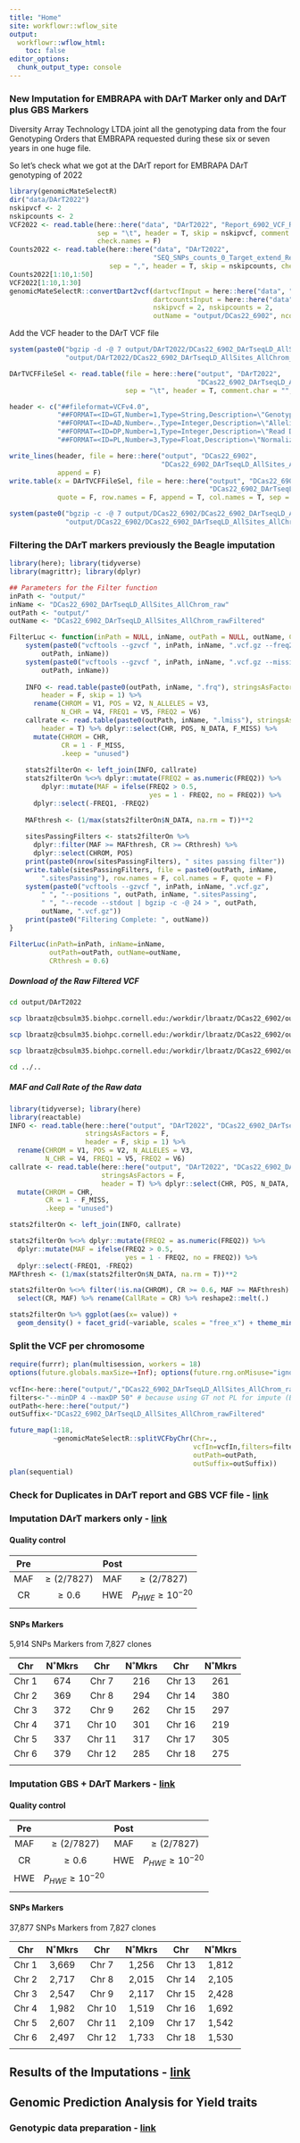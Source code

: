 ```yaml
---
title: "Home"
site: workflowr::wflow_site
output:
  workflowr::wflow_html:
    toc: false
editor_options:
  chunk_output_type: console
---
```


### New Imputation for EMBRAPA with DArT Marker only and DArT plus GBS Markers

Diversity Array Technology LTDA joint all the genotyping data from the four Genotyping Orders that EMBRAPA requested during these six or seven years in one huge file.

So let's check what we got at the DArT report for EMBRAPA DArT genotyping of 2022
```r
library(genomicMateSelectR)
dir("data/DArT2022")
nskipvcf <- 2
nskipcounts <- 2
VCF2022 <- read.table(here::here("data", "DArT2022", "Report_6902_VCF_Ref_Version6.txt"),
                      sep = "\t", header = T, skip = nskipvcf, comment.char = "",
                      check.names = F)
Counts2022 <- read.table(here::here("data", "DArT2022",
                                    "SEQ_SNPs_counts_0_Target_extend_Ref.csv"),
                         sep = ",", header = T, skip = nskipcounts, check.names = F)
Counts2022[1:10,1:50]
VCF2022[1:10,1:30]
genomicMateSelectR::convertDart2vcf(dartvcfInput = here::here("data", "DArT2022", "Report_6902_VCF_Ref_Version6.txt"),
                                    dartcountsInput = here::here("data", "DArT2022", "SEQ_SNPs_counts_0_Target_extend_Ref.csv"),
                                    nskipvcf = 2, nskipcounts = 2,
                                    outName = "output/DCas22_6902", ncores = 1)
```

Add the VCF header to the DArT VCF file
```r
system(paste0("bgzip -d -@ 7 output/DArT2022/DCas22_6902_DArTseqLD_AllSites_AllChrom_raw.vcf.gz > ",
              "output/DArT2022/DCas22_6902_DArTseqLD_AllSites_AllChrom_raw.vcf"))

DArTVCFFileSel <- read.table(file = here::here("output", "DArT2022",
                                               "DCas22_6902_DArTseqLD_AllSites_AllChrom_raw.vcf"),
                             sep = "\t", header = T, comment.char = "", check.names = F)

header <- c("##fileformat=VCFv4.0",
            "##FORMAT=<ID=GT,Number=1,Type=String,Description=\"Genotype\">",
            "##FORMAT=<ID=AD,Number=.,Type=Integer,Description=\"Allelic depths for the reference and alternate alleles in the order listed\">",
            "##FORMAT=<ID=DP,Number=1,Type=Integer,Description=\"Read Depth (only filtered reads used for calling)\">",
            "##FORMAT=<ID=PL,Number=3,Type=Float,Description=\"Normalized, Phred-scaled likelihoods for AA,AB,BB genotypes where A=ref and B=alt; not applicable if site is not biallelic\">")

write_lines(header, file = here::here("output", "DCas22_6902",
                                      "DCas22_6902_DArTseqLD_AllSites_AllChrom_raw.vcf"),
            append = F)
write.table(x = DArTVCFFileSel, file = here::here("output", "DCas22_6902",
                                                  "DCas22_6902_DArTseqLD_AllSites_AllChrom_raw.vcf"),
            quote = F, row.names = F, append = T, col.names = T, sep = "\t")

system(paste0("bgzip -c -@ 7 output/DCas22_6902/DCas22_6902_DArTseqLD_AllSites_AllChrom_raw.vcf > ",
              "output/DCas22_6902/DCas22_6902_DArTseqLD_AllSites_AllChrom_raw.vcf.gz"))
```


### Filtering the DArT markers previously the Beagle imputation

```r
library(here); library(tidyverse)
library(magrittr); library(dplyr)

## Parameters for the Filter function
inPath <- "output/"
inName <- "DCas22_6902_DArTseqLD_AllSites_AllChrom_raw"
outPath <- "output/"
outName <- "DCas22_6902_DArTseqLD_AllSites_AllChrom_rawFiltered"

FilterLuc <- function(inPath = NULL, inName, outPath = NULL, outName, CRthresh = 0.6){
    system(paste0("vcftools --gzvcf ", inPath, inName, ".vcf.gz --freq2 --out ", 
        outPath, inName))
    system(paste0("vcftools --gzvcf ", inPath, inName, ".vcf.gz --missing-site --out ", 
        outPath, inName))
    
    INFO <- read.table(paste0(outPath, inName, ".frq"), stringsAsFactors = F, 
        header = F, skip = 1) %>%
      rename(CHROM = V1, POS = V2, N_ALLELES = V3,
             N_CHR = V4, FREQ1 = V5, FREQ2 = V6)
    callrate <- read.table(paste0(outPath, inName, ".lmiss"), stringsAsFactors = F, 
        header = T) %>% dplyr::select(CHR, POS, N_DATA, F_MISS) %>%
      mutate(CHROM = CHR,
             CR = 1 - F_MISS,
             .keep = "unused")
    
    stats2filterOn <- left_join(INFO, callrate)
    stats2filterOn %<>% dplyr::mutate(FREQ2 = as.numeric(FREQ2)) %>% 
        dplyr::mutate(MAF = ifelse(FREQ2 > 0.5,
                                   yes = 1 - FREQ2, no = FREQ2)) %>% 
      dplyr::select(-FREQ1, -FREQ2)
    
    MAFthresh <- (1/max(stats2filterOn$N_DATA, na.rm = T))**2
    
    sitesPassingFilters <- stats2filterOn %>%
      dplyr::filter(MAF >= MAFthresh, CR >= CRthresh) %>%
      dplyr::select(CHROM, POS)
    print(paste0(nrow(sitesPassingFilters), " sites passing filter"))
    write.table(sitesPassingFilters, file = paste0(outPath, inName, 
        ".sitesPassing"), row.names = F, col.names = F, quote = F)
    system(paste0("vcftools --gzvcf ", inPath, inName, ".vcf.gz", 
        " ", "--positions ", outPath, inName, ".sitesPassing", 
        " ", "--recode --stdout | bgzip -c -@ 24 > ", outPath, 
        outName, ".vcf.gz"))
    print(paste0("Filtering Complete: ", outName))
}

FilterLuc(inPath=inPath, inName=inName,
          outPath=outPath, outName=outName,
          CRthresh = 0.6)
```

##### Download of the Raw Filtered VCF

```bash
cd output/DArT2022

scp lbraatz@cbsulm35.biohpc.cornell.edu:/workdir/lbraatz/DCas22_6902/output/DCas22_6902_DArTseqLD_AllSites_AllChrom_rawFiltered.vcf.gz .

scp lbraatz@cbsulm35.biohpc.cornell.edu:/workdir/lbraatz/DCas22_6902/output/DCas22_6902_DArTseqLD_AllSites_AllChrom_raw.lmiss .

scp lbraatz@cbsulm35.biohpc.cornell.edu:/workdir/lbraatz/DCas22_6902/output/DCas22_6902_DArTseqLD_AllSites_AllChrom_raw.frq .

cd ../..
```

##### MAF and Call Rate of the Raw data

```r
library(tidyverse); library(here)
library(reactable)
INFO <- read.table(here::here("output", "DArT2022", "DCas22_6902_DArTseqLD_AllSites_AllChrom_raw.frq"),
                   stringsAsFactors = F, 
                   header = F, skip = 1) %>%
  rename(CHROM = V1, POS = V2, N_ALLELES = V3,
         N_CHR = V4, FREQ1 = V5, FREQ2 = V6)
callrate <- read.table(here::here("output", "DArT2022", "DCas22_6902_DArTseqLD_AllSites_AllChrom_raw.lmiss"),
                       stringsAsFactors = F, 
                       header = T) %>% dplyr::select(CHR, POS, N_DATA, F_MISS) %>%
  mutate(CHROM = CHR,
         CR = 1 - F_MISS,
         .keep = "unused")

stats2filterOn <- left_join(INFO, callrate)

stats2filterOn %<>% dplyr::mutate(FREQ2 = as.numeric(FREQ2)) %>% 
  dplyr::mutate(MAF = ifelse(FREQ2 > 0.5,
                             yes = 1 - FREQ2, no = FREQ2)) %>% 
  dplyr::select(-FREQ1, -FREQ2)
MAFthresh <- (1/max(stats2filterOn$N_DATA, na.rm = T))**2

stats2filterOn %<>% filter(!is.na(CHROM), CR >= 0.6, MAF >= MAFthresh) %>% 
  select(CR, MAF) %>% rename(CallRate = CR) %>% reshape2::melt(.)

stats2filterOn %>% ggplot(aes(x= value)) + 
  geom_density() + facet_grid(~variable, scales = "free_x") + theme_minimal()
```


### Split the VCF per chromosome

```r
require(furrr); plan(multisession, workers = 18)
options(future.globals.maxSize=+Inf); options(future.rng.onMisuse="ignore")
  
vcfIn<-here::here("output/","DCas22_6902_DArTseqLD_AllSites_AllChrom_rawFiltered.vcf.gz")
filters<-"--minDP 4 --maxDP 50" # because using GT not PL for impute (Beagle5)
outPath<-here::here("output/")
outSuffix<-"DCas22_6902_DArTseqLD_AllSites_AllChrom_rawFiltered"

future_map(1:18,
           ~genomicMateSelectR::splitVCFbyChr(Chr=.,
                                              vcfIn=vcfIn,filters=filters,
                                              outPath=outPath,
                                              outSuffix=outSuffix))
plan(sequential)

```

### Check for Duplicates in DArT report and GBS VCF file - [link](Duplicates.html)

### Imputation DArT markers only - [link](DArTImp.html)

#### Quality control

| Pre |             | Post |             |
| :-: | :---------: | :--: | :---------: |
| MAF | $≥(2/7827)$ | MAF  | $≥(2/7827)$ |
| CR  | $≥0.6$      | HWE  | $P_{HWE}≥10^{-20}$ |
|     |             |      |             |

#### SNPs Markers

5,914 SNPs Markers from 7,827 clones

| Chr   | N˚Mkrs | Chr    | N˚Mkrs | Chr    | N˚Mkrs |
| :---: | :----: | :----: | :----: | :----: | :----: |
| Chr 1 | 674    | Chr 7  | 216    | Chr 13 | 261    |
| Chr 2 | 369    | Chr 8  | 294    | Chr 14 | 380    |
| Chr 3 | 372    | Chr 9  | 262    | Chr 15 | 297    |
| Chr 4 | 371    | Chr 10 | 301    | Chr 16 | 219    |
| Chr 5 | 337    | Chr 11 | 317    | Chr 17 | 305    |
| Chr 6 | 379    | Chr 12 | 285    | Chr 18 | 275    |
|       |        |        |        |        |        |

### Imputation GBS + DArT Markers - [link](GBS_DArTImp.html)

#### Quality control

| Pre |             | Post |             |
| :-: | :---------: | :--: | :---------: |
| MAF | $≥(2/7827)$ | MAF  | $≥(2/7827)$ |
| CR  | $≥0.6$      | HWE  | $P_{HWE}≥10^{-20}$ |
| HWE | $P_{HWE}≥10^{-20}$ |      |             |
|     |             |      |      |

#### SNPs Markers

37,877 SNPs Markers from 7,827 clones

| Chr   | N˚Mkrs | Chr    | N˚Mkrs | Chr    | N˚Mkrs |
| :---: | :----: | :----: | :----: | :----: | :----: |
| Chr 1 | 3,669  | Chr 7  | 1,256  | Chr 13 | 1,812  |
| Chr 2 | 2,717  | Chr 8  | 2,015  | Chr 14 | 2,105  |
| Chr 3 | 2,547  | Chr 9  | 2,117  | Chr 15 | 2,428  |
| Chr 4 | 1,982  | Chr 10 | 1,519  | Chr 16 | 1,692  |
| Chr 5 | 2,607  | Chr 11 | 2,109  | Chr 17 | 1,542  |
| Chr 6 | 2,497  | Chr 12 | 1,733  | Chr 18 | 1,530  |
|       |        |        |        |        |        |

## Results of the Imputations - [link](CheckImp.html)


## Genomic Prediction Analysis for Yield traits

### Genotypic data preparation - [link](PrepareGenData.html)
